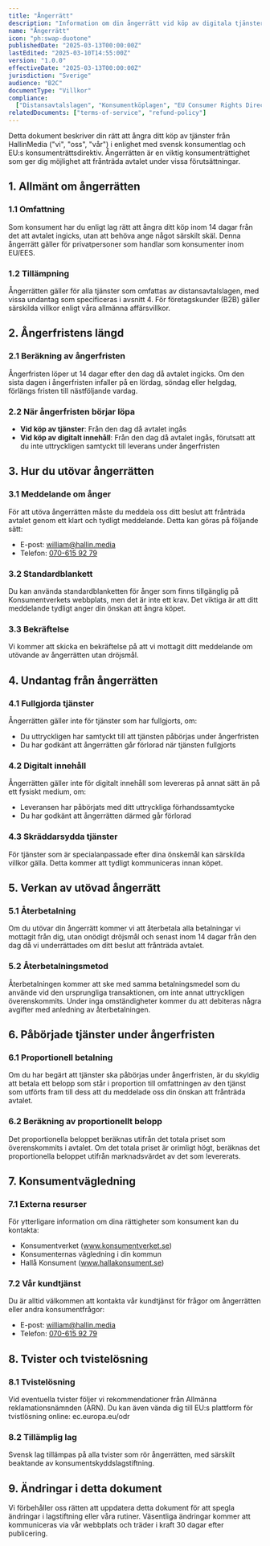 ```yaml
---
title: "Ångerrätt"
description: "Information om din ångerrätt vid köp av digitala tjänster från HallinMedia."
name: "Ångerrätt"
icon: "ph:swap-duotone"
publishedDate: "2025-03-13T00:00:00Z"
lastEdited: "2025-03-10T14:55:00Z"
version: "1.0.0"
effectiveDate: "2025-03-13T00:00:00Z"
jurisdiction: "Sverige"
audience: "B2C"
documentType: "Villkor"
compliance:
  ["Distansavtalslagen", "Konsumentköplagen", "EU Consumer Rights Directive"]
relatedDocuments: ["terms-of-service", "refund-policy"]
---
```


Detta dokument beskriver din rätt att ångra ditt köp av tjänster från HallinMedia ("vi", "oss", "vår") i enlighet med svensk konsumentlag och EU:s konsumenträttsdirektiv. Ångerrätten är en viktig konsumenträttighet som ger dig möjlighet att frånträda avtalet under vissa förutsättningar.

## 1. Allmänt om ångerrätten

### 1.1 Omfattning

Som konsument har du enligt lag rätt att ångra ditt köp inom 14 dagar från det att avtalet ingicks, utan att behöva ange något särskilt skäl. Denna ångerrätt gäller för privatpersoner som handlar som konsumenter inom EU/EES.

### 1.2 Tillämpning

Ångerrätten gäller för alla tjänster som omfattas av distansavtalslagen, med vissa undantag som specificeras i avsnitt 4. För företagskunder (B2B) gäller särskilda villkor enligt våra allmänna affärsvillkor.

## 2. Ångerfristens längd

### 2.1 Beräkning av ångerfristen

Ångerfristen löper ut 14 dagar efter den dag då avtalet ingicks. Om den sista dagen i ångerfristen infaller på en lördag, söndag eller helgdag, förlängs fristen till nästföljande vardag.

### 2.2 När ångerfristen börjar löpa

- **Vid köp av tjänster**: Från den dag då avtalet ingås
- **Vid köp av digitalt innehåll**: Från den dag då avtalet ingås, förutsatt att du inte uttryckligen samtyckt till leverans under ångerfristen

## 3. Hur du utövar ångerrätten

### 3.1 Meddelande om ånger

För att utöva ångerrätten måste du meddela oss ditt beslut att frånträda avtalet genom ett klart och tydligt meddelande. Detta kan göras på följande sätt:

- E-post: william@hallin.media
- Telefon: [070-615 92 79](tel:+46706159279)

### 3.2 Standardblankett

Du kan använda standardblanketten för ånger som finns tillgänglig på Konsumentverkets webbplats, men det är inte ett krav. Det viktiga är att ditt meddelande tydligt anger din önskan att ångra köpet.

### 3.3 Bekräftelse

Vi kommer att skicka en bekräftelse på att vi mottagit ditt meddelande om utövande av ångerrätten utan dröjsmål.

## 4. Undantag från ångerrätten

### 4.1 Fullgjorda tjänster

Ångerrätten gäller inte för tjänster som har fullgjorts, om:

- Du uttryckligen har samtyckt till att tjänsten påbörjas under ångerfristen
- Du har godkänt att ångerrätten går förlorad när tjänsten fullgjorts

### 4.2 Digitalt innehåll

Ångerrätten gäller inte för digitalt innehåll som levereras på annat sätt än på ett fysiskt medium, om:

- Leveransen har påbörjats med ditt uttryckliga förhandssamtycke
- Du har godkänt att ångerrätten därmed går förlorad

### 4.3 Skräddarsydda tjänster

För tjänster som är specialanpassade efter dina önskemål kan särskilda villkor gälla. Detta kommer att tydligt kommuniceras innan köpet.

## 5. Verkan av utövad ångerrätt

### 5.1 Återbetalning

Om du utövar din ångerrätt kommer vi att återbetala alla betalningar vi mottagit från dig, utan onödigt dröjsmål och senast inom 14 dagar från den dag då vi underrättades om ditt beslut att frånträda avtalet.

### 5.2 Återbetalningsmetod

Återbetalningen kommer att ske med samma betalningsmedel som du använde vid den ursprungliga transaktionen, om inte annat uttryckligen överenskommits. Under inga omständigheter kommer du att debiteras några avgifter med anledning av återbetalningen.

## 6. Påbörjade tjänster under ångerfristen

### 6.1 Proportionell betalning

Om du har begärt att tjänster ska påbörjas under ångerfristen, är du skyldig att betala ett belopp som står i proportion till omfattningen av den tjänst som utförts fram till dess att du meddelade oss din önskan att frånträda avtalet.

### 6.2 Beräkning av proportionellt belopp

Det proportionella beloppet beräknas utifrån det totala priset som överenskommits i avtalet. Om det totala priset är orimligt högt, beräknas det proportionella beloppet utifrån marknadsvärdet av det som levererats.

## 7. Konsumentvägledning

### 7.1 Externa resurser

För ytterligare information om dina rättigheter som konsument kan du kontakta:

- Konsumentverket (www.konsumentverket.se)
- Konsumenternas vägledning i din kommun
- Hallå Konsument (www.hallakonsument.se)

### 7.2 Vår kundtjänst

Du är alltid välkommen att kontakta vår kundtjänst för frågor om ångerrätten eller andra konsumentfrågor:

- E-post: william@hallin.media
- Telefon: [070-615 92 79](tel:+46706159279)

## 8. Tvister och tvistelösning

### 8.1 Tvistelösning

Vid eventuella tvister följer vi rekommendationer från Allmänna reklamationsnämnden (ARN). Du kan även vända dig till EU:s plattform för tvistlösning online: ec.europa.eu/odr

### 8.2 Tillämplig lag

Svensk lag tillämpas på alla tvister som rör ångerrätten, med särskilt beaktande av konsumentskyddslagstiftning.

## 9. Ändringar i detta dokument

Vi förbehåller oss rätten att uppdatera detta dokument för att spegla ändringar i lagstiftning eller våra rutiner. Väsentliga ändringar kommer att kommuniceras via vår webbplats och träder i kraft 30 dagar efter publicering.
